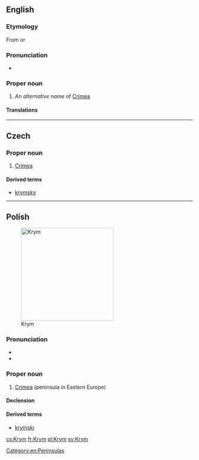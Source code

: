==English==
{{wikipedia|Crimea}}

===Etymology===
From {{etyl|ru|en}} {{term|Крым|lang=ru}} or {{etyl|uk|en}} {{term|Крим|lang=uk}}

===Pronunciation===
* {{IPA|/kɹɪm/|lang=en}}

===Proper noun===
{{en-proper noun}}

# ''An alternative name'' of [[Crimea]] {{gloss|peninsula in the north of Black Sea or area}}

====Translations====
{{trans-see|Crimea}}

[[Category:en:Peninsulas]]

----

==Czech==

===Proper noun===
{{cs-proper noun|g=m}}

# [[Crimea]]

====Derived terms====
* [[krymský]]

----

==Polish==
{{wikipedia|lang=pl}}
[[Image:Map_of_Ukraine_political_simple_Oblast_Krim.png|thumb|250px|Krym]]

===Pronunciation===
* {{audio|Pl-Krym.ogg|audio|lang=pl}}
* {{IPA|lang=pl|/krɨm/}}

===Proper noun===
{{pl-proper noun|g=m}}

# [[Crimea]] (peninsula in Eastern Europe)

====Declension====
{{pl-decl-noun-sing|Krym|Krymu|Krymowi|Krym|Krymem|Krymie|Krymie}}

====Derived terms====
* [[krymski]]

[[cs:Krym]]
[[fr:Krym]]
[[pl:Krym]]
[[sv:Krym]]